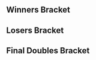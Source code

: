 {{DISPLAYTITLE:Heir 3: ''Melee'' Doubles Bracket}}{{BracketMatchSMWDisambig |oldtags=Rocky|newtags=Rocky (Swedish player)}}{{SetGame|melee}}
{{tabs static
|name1=Overview
|link1=Heir/3/Melee
|name2=Singles Bracket
|link2=Heir/3/Melee/Singles Bracket
|name3=Doubles Bracket
|link3=Heir/3/Melee/Doubles Bracket
|This=3
}}
==Winners Bracket==
{{64DEDoublesWBracketA
<!-- ROUND 1 -->
|r1m1t1p1=Armada |r1m1t1p1flag=se
|r1m1t1p2=Android |r1m1t1p2flag=se |r1m1t1score={{win}}
|r1m1t2p1=Bye |r1m1t2p1flag=
|r1m1t2p2=Bye |r1m1t2p2flag= |r1m1t2score=
|r1m1win=1

|r1m2t1p1=JJLinyard |r1m2t1p1flag=gb
|r1m2t1p2=King Funk |r1m2t1p2flag=dk |r1m2t1score=2
|r1m2t2p1=Soy |r1m2t2p1flag=gb
|r1m2t2p2=Okameed |r1m2t2p2flag=gb |r1m2t2score=0
|r1m2win=1

|r1m3t1p1=FrozenLight1337 |r1m3t1p1flag=de
|r1m3t1p2=Däumling |r1m3t1p2flag=de |r1m3t1score={{win}}
|r1m3t2p1=Bye |r1m3t2p1flag=
|r1m3t2p2=Bye |r1m3t2p2flag= |r1m3t2score=
|r1m3win=1

|r1m4t1p1=Makenshi |r1m4t1p1flag=fr
|r1m4t1p2=Baxon |r1m4t1p2flag=fr |r1m4t1score={{win}}
|r1m4t2p1=Bye |r1m4t2p1flag=
|r1m4t2p2=Bye |r1m4t2p2flag= |r1m4t2score=
|r1m4win=1

|r1m5t1p1=reaper |r1m5t1p1flag=de
|r1m5t1p2=ChuDat |r1m5t1p2flag=us |r1m5t1score={{win}}
|r1m5t2p1=Bye |r1m5t2p1flag=
|r1m5t2p2=Bye |r1m5t2p2flag= |r1m5t2score=
|r1m5win=1

|r1m6t1p1=epikfaal |r1m6t1p1flag=nl
|r1m6t1p2=Ace |r1m6t1p2flag=nl |r1m6t1score=0
|r1m6t2p1=Aniolas |r1m6t2p1flag=se
|r1m6t2p2=Rocky |r1m6t2p2flag=se |r1m6t2score=2
|r1m6win=2

|r1m7t1p1=Mahie |r1m7t1p1flag=fr
|r1m7t1p2=Samplay |r1m7t1p2flag=fr |r1m7t1score={{win}}
|r1m7t2p1=Bye |r1m7t2p1flag=
|r1m7t2p2=Bye |r1m7t2p2flag= |r1m7t2score=
|r1m7win=1

|r1m8t1p1=KasparV |r1m8t1p1flag=nl
|r1m8t1p2=Coen |r1m8t1p2flag=nl |r1m8t1score=0
|r1m8t2p1=gLory |r1m8t2p1flag=at
|r1m8t2p2=Ares |r1m8t2p2flag=at |r1m8t2score=2
|r1m8win=2

|r1m9t1p1=Overtriforce |r1m9t1p1flag=es
|r1m9t1p2=Trif |r1m9t1p2flag=es |r1m9t1score={{win}}
|r1m9t2p1=Bye |r1m9t2p1flag=
|r1m9t2p2=Bye |r1m9t2p2flag= |r1m9t2score=
|r1m9win=1

|r1m10t1p1=MINT |r1m10t1p1flag=gb
|r1m10t1p2=TimeMuffinPhD |r1m10t1p2flag=gb |r1m10t1score=0
|r1m10t2p1=Alpha Dash |r1m10t2p1flag=gb
|r1m10t2p2=Dev |r1m10t2p2flag=gb |r1m10t2score=2
|r1m10win=2

|r1m11t1p1=R23 |r1m11t1p1flag=gb
|r1m11t1p2=Vanity Angel |r1m11t1p2flag=gb |r1m11t1score={{win}}
|r1m11t2p1=Bye |r1m11t2p1flag=
|r1m11t2p2=Bye |r1m11t2p2flag= |r1m11t2score=
|r1m11win=1

|r1m12t1p1=JiM |r1m12t1p1flag=fr
|r1m12t1p2=SchlimmShady |r1m12t1p2flag=de |r1m12t1score={{win}}
|r1m12t2p1=Bye |r1m12t2p1flag=
|r1m12t2p2=Bye |r1m12t2p2flag= |r1m12t2score=
|r1m12win=1

|r1m13t1p1=Fuzzyness |r1m13t1p1flag=gb
|r1m13t1p2=Tekk |r1m13t1p2flag=fr |r1m13t1score={{win}}
|r1m13t2p1=Bye |r1m13t2p1flag=
|r1m13t2p2=Bye |r1m13t2p2flag= |r1m13t2score=
|r1m13win=1

|r1m14t1p1=Kaese |r1m14t1p1flag=de
|r1m14t1p2=Supercat Meow |r1m14t1p2flag=de |r1m14t1score=1
|r1m14t2p1=Fauster |r1m14t2p1flag=fr
|r1m14t2p2=Alox |r1m14t2p2flag=fr |r1m14t2score=2
|r1m14win=2

|r1m15t1p1=pheX |r1m15t1p1flag=ch
|r1m15t1p2=Pasi |r1m15t1p2flag=at |r1m15t1score={{win}}
|r1m15t2p1=Bye |r1m15t2p1flag=
|r1m15t2p2=Bye |r1m15t2p2flag= |r1m15t2score=
|r1m15win=1

|r1m16t1p1=Clemens |r1m16t1p1flag=at
|r1m16t1p2=Ramon |r1m16t1p2flag=at |r1m16t1score={{win}}
|r1m16t2p1=Bye |r1m16t2p1flag=
|r1m16t2p2=Bye |r1m16t2p2flag= |r1m16t2score=
|r1m16win=1

|r1m17t1p1=Professor Pro |r1m17t1p1flag=gb
|r1m17t1p2=Ice |r1m17t1p2flag=de |r1m17t1score={{win}}
|r1m17t2p1=Bye |r1m17t2p1flag=
|r1m17t2p2=Bye |r1m17t2p2flag= |r1m17t2score=
|r1m17win=1

|r1m18t1p1=Craft |r1m18t1p1flag=gb
|r1m18t1p2=Way |r1m18t1p2flag=gb |r1m18t1score=2
|r1m18t2p1=Momspaghetti |r1m18t2p1flag=be
|r1m18t2p2=Feradit |r1m18t2p2flag=be |r1m18t2score=1
|r1m18win=1

|r1m19t1p1=BrTarolg |r1m19t1p1flag=gb
|r1m19t1p2=Alejandro |r1m19t1p2flag=se |r1m19t1score={{win}}
|r1m19t2p1=Bye |r1m19t2p1flag=
|r1m19t2p2=Bye |r1m19t2p2flag= |r1m19t2score=
|r1m19win=1

|r1m20t1p1=Blaze |r1m20t1p1flag=de
|r1m20t1p2=Yomi |r1m20t1p2flag=de |r1m20t1score={{win}}
|r1m20t2p1=Bye |r1m20t2p1flag=
|r1m20t2p2=Bye |r1m20t2p2flag= |r1m20t2score=
|r1m20win=1

|r1m21t1p1=Adamayonmike |r1m21t1p1flag=nl
|r1m21t1p2=Zgetto |r1m21t1p2flag=nl |r1m21t1score={{win}}
|r1m21t2p1=Bye |r1m21t2p1flag=
|r1m21t2p2=Bye |r1m21t2p2flag= |r1m21t2score=
|r1m21win=1

|r1m22t1p1=Toa |r1m22t1p1flag=no
|r1m22t1p2=Zeppx |r1m22t1p2flag=no |r1m22t1score=1
|r1m22t2p1=Slhoka |r1m22t2p1flag=fr
|r1m22t2p2=Cyr |r1m22t2p2flag=fr |r1m22t2score=2
|r1m22win=2

|r1m23t1p1=Prinz |r1m23t1p1flag=de
|r1m23t1p2=Kellner |r1m23t1p2flag=de |r1m23t1score={{win}}
|r1m23t2p1=Bye |r1m23t2p1flag=
|r1m23t2p2=Bye |r1m23t2p2flag= |r1m23t2score=
|r1m23win=1

|r1m24t1p1=Pripps |r1m24t1p1flag=gb
|r1m24t1p2=Manyula |r1m24t1p2flag=gb |r1m24t1score=2
|r1m24t2p1=Deathgazer |r1m24t2p1flag=gb
|r1m24t2p2=Willy |r1m24t2p2flag=fr |r1m24t2score=0
|r1m24win=1

|r1m25t1p1=The Moon |r1m25t1p1flag=us
|r1m25t1p2=n0ne |r1m25t1p2flag=ca |r1m25t1score={{win}}
|r1m25t2p1=Bye |r1m25t2p1flag=
|r1m25t2p2=Bye |r1m25t2p2flag= |r1m25t2score=
|r1m25win=1

|r1m26t1p1=X1 |r1m26t1p1flag=gb
|r1m26t1p2=JoMo |r1m26t1p2flag=gb |r1m26t1score=2
|r1m26t2p1=Hercules |r1m26t2p1flag=fr
|r1m26t2p2=Sosuk |r1m26t2p2flag=fr |r1m26t2score=1
|r1m26win=1

|r1m27t1p1=ImperfeCt |r1m27t1p1flag=no
|r1m27t1p2=MISTRRLOVE |r1m27t1p2flag=de |r1m27t1score={{win}}
|r1m27t2p1=Bye |r1m27t2p1flag=
|r1m27t2p2=Bye |r1m27t2p2flag= |r1m27t2score=
|r1m27win=1

|r1m28t1p1=Zoler |r1m28t1p1flag=se
|r1m28t1p2=Random-Ness |r1m28t1p2flag=se |r1m28t1score={{win}}
|r1m28t2p1=Bye |r1m28t2p1flag=
|r1m28t2p2=Bye |r1m28t2p2flag= |r1m28t2score=
|r1m28win=1

|r1m29t1p1=Jeapie |r1m29t1p1flag=nl
|r1m29t1p2=Amsah |r1m29t1p2flag=nl |r1m29t1score={{win}}
|r1m29t2p1=Bye |r1m29t2p1flag=
|r1m29t2p2=Bye |r1m29t2p2flag= |r1m29t2score=
|r1m29win=1

|r1m30t1p1=Phade |r1m30t1p1flag=gb
|r1m30t1p2=Maskless |r1m30t1p2flag=gb |r1m30t1score=0
|r1m30t2p1=PureSkillz |r1m30t2p1flag=nl
|r1m30t2p2=PureEvil |r1m30t2p2flag=nl |r1m30t2score=2
|r1m30win=2

|r1m31t1p1=Leffen |r1m31t1p1flag=se
|r1m31t1p2=Yabasta |r1m31t1p2flag=se |r1m31t1score={{win}}
|r1m31t2p1=Bye |r1m31t2p1flag=
|r1m31t2p2=Bye |r1m31t2p2flag= |r1m31t2score=
|r1m31win=1

|r1m32t1p1=kiw1 |r1m32t1p1flag=at
|r1m32t1p2=Timi |r1m32t1p2flag=at |r1m32t1score={{win}}
|r1m32t2p1=Bye |r1m32t2p1flag=
|r1m32t2p2=Bye |r1m32t2p2flag= |r1m32t2score=
|r1m32win=1

<!-- ROUND 2 -->
|r2m1t1p1=Armada |r2m1t1p1flag=se
|r2m1t1p2=Android |r2m1t1p2flag=se |r2m1t1score=2
|r2m1t2p1=JJLinyard |r2m1t2p1flag=gb
|r2m1t2p2=King Funk |r2m1t2p2flag=dk |r2m1t2score=0
|r2m1win=1

|r2m2t1p1=FrozenLight1337 |r2m2t1p1flag=de
|r2m2t1p2=Däumling |r2m2t1p2flag=de |r2m2t1score=2
|r2m2t2p1=Makenshi |r2m2t2p1flag=fr
|r2m2t2p2=Baxon |r2m2t2p2flag=fr |r2m2t2score=1
|r2m2win=1

|r2m3t1p1=reaper |r2m3t1p1flag=de
|r2m3t1p2=ChuDat |r2m3t1p2flag=us |r2m3t1score=2
|r2m3t2p1=Aniolas |r2m3t2p1flag=se
|r2m3t2p2=Rocky |r2m3t2p2flag=se |r2m3t2score=0
|r2m3win=1

|r2m4t1p1=Mahie |r2m4t1p1flag=fr
|r2m4t1p2=Samplay |r2m4t1p2flag=fr |r2m4t1score=0
|r2m4t2p1=gLory |r2m4t2p1flag=at
|r2m4t2p2=Ares |r2m4t2p2flag=at |r2m4t2score=2
|r2m4win=2

|r2m5t1p1=Overtriforce |r2m5t1p1flag=es
|r2m5t1p2=Trif |r2m5t1p2flag=es |r2m5t1score=2
|r2m5t2p1=Alpha Dash |r2m5t2p1flag=gb
|r2m5t2p2=Dev |r2m5t2p2flag=gb |r2m5t2score=0
|r2m5win=1

|r2m6t1p1=R23 |r2m6t1p1flag=gb
|r2m6t1p2=Vanity Angel |r2m6t1p2flag=gb |r2m6t1score=2
|r2m6t2p1=JiM |r2m6t2p1flag=fr
|r2m6t2p2=SchlimmShady |r2m6t2p2flag=de |r2m6t2score=0
|r2m6win=1

|r2m7t1p1=Fuzzyness |r2m7t1p1flag=gb
|r2m7t1p2=Tekk |r2m7t1p2flag=fr |r2m7t1score=2
|r2m7t2p1=Fauster |r2m7t2p1flag=fr
|r2m7t2p2=Alox |r2m7t2p2flag=fr |r2m7t2score=0
|r2m7win=1

|r2m8t1p1=pheX |r2m8t1p1flag=ch
|r2m8t1p2=Pasi |r2m8t1p2flag=at |r2m8t1score=1
|r2m8t2p1=Clemens |r2m8t2p1flag=at
|r2m8t2p2=Ramon |r2m8t2p2flag=at |r2m8t2score=2
|r2m8win=2

|r2m9t1p1=Professor Pro |r2m9t1p1flag=gb
|r2m9t1p2=Ice |r2m9t1p2flag=de |r2m9t1score=2
|r2m9t2p1=Craft |r2m9t2p1flag=gb
|r2m9t2p2=Way |r2m9t2p2flag=gb |r2m9t2score=0
|r2m9win=1

|r2m10t1p1=BrTarolg |r2m10t1p1flag=gb
|r2m10t1p2=Alejandro |r2m10t1p2flag=se |r2m10t1score=1
|r2m10t2p1=Blaze |r2m10t2p1flag=de
|r2m10t2p2=Yomi |r2m10t2p2flag=de |r2m10t2score=2
|r2m10win=2

|r2m11t1p1=Adamayonmike |r2m11t1p1flag=nl
|r2m11t1p2=Zgetto |r2m11t1p2flag=nl |r2m11t1score=2
|r2m11t2p1=Slhoka |r2m11t2p1flag=fr
|r2m11t2p2=Cyr |r2m11t2p2flag=fr |r2m11t2score=0
|r2m11win=1

|r2m12t1p1=Prinz |r2m12t1p1flag=de
|r2m12t1p2=Kellner |r2m12t1p2flag=de |r2m12t1score=2
|r2m12t2p1=Pripps |r2m12t2p1flag=gb
|r2m12t2p2=Manyula |r2m12t2p2flag=gb |r2m12t2score=0
|r2m12win=1

|r2m13t1p1=The Moon |r2m13t1p1flag=us
|r2m13t1p2=n0ne |r2m13t1p2flag=ca |r2m13t1score=2
|r2m13t2p1=X1 |r2m13t2p1flag=gb
|r2m13t2p2=JoMo |r2m13t2p2flag=gb |r2m13t2score=0
|r2m13win=1

|r2m14t1p1=ImperfeCt |r2m14t1p1flag=no
|r2m14t1p2=MISTRRLOVE |r2m14t1p2flag=de |r2m14t1score=0
|r2m14t2p1=Zoler |r2m14t2p1flag=se
|r2m14t2p2=Random-Ness |r2m14t2p2flag=se |r2m14t2score=2
|r2m14win=2

|r2m15t1p1=Jeapie |r2m15t1p1flag=nl
|r2m15t1p2=Amsah |r2m15t1p2flag=nl |r2m15t1score=2
|r2m15t2p1=PureSkillz |r2m15t2p1flag=nl
|r2m15t2p2=PureEvil |r2m15t2p2flag=nl |r2m15t2score=0
|r2m15win=1

|r2m16t1p1=Leffen |r2m16t1p1flag=se
|r2m16t1p2=Yabasta |r2m16t1p2flag=se |r2m16t1score=DQ
|r2m16t2p1=kiw1 |r2m16t2p1flag=at
|r2m16t2p2=Timi |r2m16t2p2flag=at |r2m16t2score={{win}}
|r2m16win=2

<!-- ROUND 3 -->
|r3m1t1p1=Armada |r3m1t1p1flag=se
|r3m1t1p2=Android |r3m1t1p2flag=se |r3m1t1score=2
|r3m1t2p1=FrozenLight1337 |r3m1t2p1flag=de
|r3m1t2p2=Däumling |r3m1t2p2flag=de |r3m1t2score=0
|r3m1win=1

|r3m2t1p1=reaper |r3m2t1p1flag=de
|r3m2t1p2=ChuDat |r3m2t1p2flag=us |r3m2t1score=2
|r3m2t2p1=gLory |r3m2t2p1flag=at
|r3m2t2p2=Ares |r3m2t2p2flag=at |r3m2t2score=0
|r3m2win=1


|r3m3t1p1=Overtriforce |r3m3t1p1flag=es
|r3m3t1p2=Trif |r3m3t1p2flag=es |r3m3t1score=2
|r3m3t2p1=R23 |r3m3t2p1flag=gb
|r3m3t2p2=Vanity Angel |r3m3t2p2flag=gb |r3m3t2score=1
|r3m3win=1

|r3m4t1p1=Fuzzyness |r3m4t1p1flag=gb
|r3m4t1p2=Tekk |r3m4t1p2flag=fr |r3m4t1score=2
|r3m4t2p1=Clemens |r3m4t2p1flag=at
|r3m4t2p2=Ramon |r3m4t2p2flag=at |r3m4t2score=1
|r3m4win=1

|r3m5t1p1=Professor Pro |r3m5t1p1flag=gb
|r3m5t1p2=Ice |r3m5t1p2flag=de |r3m5t1score=2
|r3m5t2p1=Blaze |r3m5t2p1flag=de
|r3m5t2p2=Yomi |r3m5t2p2flag=de |r3m5t2score=1
|r3m5win=1

|r3m6t1p1=Adamayonmike |r3m6t1p1flag=nl
|r3m6t1p2=Zgetto |r3m6t1p2flag=nl |r3m6t1score=0
|r3m6t2p1=Prinz |r3m6t2p1flag=de
|r3m6t2p2=Kellner |r3m6t2p2flag=de |r3m6t2score=2
|r3m6win=2

|r3m7t1p1=The Moon |r3m7t1p1flag=us
|r3m7t1p2=n0ne |r3m7t1p2flag=ca |r3m7t1score=2
|r3m7t2p1=Zoler |r3m7t2p1flag=se
|r3m7t2p2=Random-Ness |r3m7t2p2flag=se |r3m7t2score=0
|r3m7win=1

|r3m8t1p1=Jeapie |r3m8t1p1flag=nl
|r3m8t1p2=Amsah |r3m8t1p2flag=nl |r3m8t1score=2
|r3m8t2p1=kiw1 |r3m8t2p1flag=at
|r3m8t2p2=Timi |r3m8t2p2flag=at |r3m8t2score=0
|r3m8win=1

<!-- ROUND 4 -->
|r4m1t1p1=Armada |r4m1t1p1flag=se
|r4m1t1p2=Android |r4m1t1p2flag=se |r4m1t1score=2
|r4m1t2p1=reaper |r4m1t2p1flag=de
|r4m1t2p2=ChuDat |r4m1t2p2flag=us |r4m1t2score=0
|r4m1win=1

|r4m2t1p1=Overtriforce |r4m2t1p1flag=es
|r4m2t1p2=Trif |r4m2t1p2flag=es |r4m2t1score=2
|r4m2t2p1=Fuzzyness |r4m2t2p1flag=gb
|r4m2t2p2=Tekk |r4m2t2p2flag=fr |r4m2t2score=0
|r4m2win=1

|r4m3t1p1=Professor Pro |r4m3t1p1flag=gb
|r4m3t1p2=Ice |r4m3t1p2flag=de |r4m3t1score=2
|r4m3t2p1=Prinz |r4m3t2p1flag=de
|r4m3t2p2=Kellner |r4m3t2p2flag=de |r4m3t2score=0
|r4m3win=1

|r4m4t1p1=The Moon |r4m4t1p1flag=us
|r4m4t1p2=n0ne |r4m4t1p2flag=ca |r4m4t1score=0
|r4m4t2p1=Jeapie |r4m4t2p1flag=nl
|r4m4t2p2=Amsah |r4m4t2p2flag=nl |r4m4t2score=2
|r4m4win=2

<!-- ROUND 5 -->
|r5m1t1p1=Armada |r5m1t1p1flag=se
|r5m1t1p2=Android |r5m1t1p2flag=se |r5m1t1score=3
|r5m1t2p1=Overtriforce |r5m1t2p1flag=es
|r5m1t2p2=Trif |r5m1t2p2flag=es |r5m1t2score=0
|r5m1win=1

|r5m2t1p1=Professor Pro |r5m2t1p1flag=gb
|r5m2t1p2=Ice |r5m2t1p2flag=de |r5m2t1score=3
|r5m2t2p1=Jeapie |r5m2t2p1flag=nl
|r5m2t2p2=Amsah |r5m2t2p2flag=nl |r5m2t2score=1
|r5m2win=1
}}
==Losers Bracket==
{{48DEDoublesLBracketSmwA
|tourneylink=Heir/3/Melee
|tourneyname=Heir 3
|l1placement=33-48
|l2placement=25-32
|l3placement=17-24
|l4placement=13-16
|l5placement=9-12
|l6placement=7-8
|l7placement=5-6

<!-- ROUND 1 -->
|l1m1t1p1=JJLinyard |l1m1t1p1flag=gb
|l1m1t1p2=King Funk |l1m1t1p2flag=dk |l1m1t1score=0
|l1m1t2p1=Momspaghetti |l1m1t2p1flag=be
|l1m1t2p2=Feradit |l1m1t2p2flag=be |l1m1t2score=2
|l1m1win=2

|l1m2t1p1=Makenshi |l1m2t1p1flag=fr
|l1m2t1p2=Baxon |l1m2t1p2flag=fr |l1m2t1score={{win}}
|l1m2t2p1=Bye |l1m2t2p1flag=
|l1m2t2p2=Bye |l1m2t2p2flag= |l1m2t2score=
|l1m2win=1

|l1m3t1p1=Aniolas |l1m3t1p1flag=se
|l1m3t1p2=Rocky |l1m3t1p2flag=se |l1m3t1score=2
|l1m3t2p1=Toa |l1m3t2p1flag=no
|l1m3t2p2=Zeppx |l1m3t2p2flag=no |l1m3t2score=0
|l1m3win=1

|l1m4t1p1=Mahie |l1m4t1p1flag=fr
|l1m4t1p2=Samplay |l1m4t1p2flag=fr |l1m4t1score=2
|l1m4t2p1=Deathgazer |l1m4t2p1flag=gb
|l1m4t2p2=Willy |l1m4t2p2flag=fr |l1m4t2score=1
|l1m4win=1

|l1m5t1p1=Alpha Dash |l1m5t1p1flag=gb
|l1m5t1p2=Dev |l1m5t1p2flag=gb |l1m5t1score=2
|l1m5t2p1=Hercules |l1m5t2p1flag=fr
|l1m5t2p2=Sosuk |l1m5t2p2flag=fr |l1m5t2score=1
|l1m5win=1

|l1m6t1p1=JiM |l1m6t1p1flag=fr
|l1m6t1p2=SchlimmShady |l1m6t1p2flag=de |l1m6t1score={{win}}
|l1m6t2p1=Bye |l1m6t2p1flag=
|l1m6t2p2=Bye |l1m6t2p2flag= |l1m6t2score=
|l1m6win=1

|l1m7t1p1=Fauster |l1m7t1p1flag=fr
|l1m7t1p2=Alox |l1m7t1p2flag=fr |l1m7t1score=2
|l1m7t2p1=Phade |l1m7t2p1flag=gb
|l1m7t2p2=Maskless |l1m7t2p2flag=gb |l1m7t2score=1
|l1m7win=1

|l1m8t1p1=pheX |l1m8t1p1flag=ch
|l1m8t1p2=Pasi |l1m8t1p2flag=at |l1m8t1score={{win}}
|l1m8t2p1=Bye |l1m8t2p1flag=
|l1m8t2p2=Bye |l1m8t2p2flag= |l1m8t2score=
|l1m8win=1

|l1m9t1p1=Craft |l1m9t1p1flag=gb
|l1m9t1p2=Way |l1m9t1p2flag=gb |l1m9t1score=2
|l1m9t2p1=Soy |l1m9t2p1flag=gb
|l1m9t2p2=Okameed |l1m9t2p2flag=gb |l1m9t2score=0
|l1m9win=1

|l1m10t1p1=BrTarolg |l1m10t1p1flag=gb
|l1m10t1p2=Alejandro |l1m10t1p2flag=se |l1m10t1score={{win}}
|l1m10t2p1=Bye |l1m10t2p1flag=
|l1m10t2p2=Bye |l1m10t2p2flag= |l1m10t2score=
|l1m10win=1

|l1m11t1p1=Slhoka |l1m11t1p1flag=fr
|l1m11t1p2=Cyr |l1m11t1p2flag=fr |l1m11t1score=
|l1m11t2p1=epikfaal |l1m11t2p1flag=nl
|l1m11t2p2=Ace |l1m11t2p2flag=nl |l1m11t2score={{win}}
|l1m11win=2

|l1m12t1p1=Pripps |l1m12t1p1flag=gb
|l1m12t1p2=Manyula |l1m12t1p2flag=gb |l1m12t1score=1
|l1m12t2p1=KasparV |l1m12t2p1flag=nl
|l1m12t2p2=Coen |l1m12t2p2flag=nl |l1m12t2score=2
|l1m12win=2

|l1m13t1p1=X1 |l1m13t1p1flag=gb
|l1m13t1p2=JoMo |l1m13t1p2flag=gb |l1m13t1score=0
|l1m13t2p1=MINT |l1m13t2p1flag=gb
|l1m13t2p2=TimeMuffinPhD |l1m13t2p2flag=gb |l1m13t2score=2
|l1m13win=2

|l1m14t1p1=ImperfeCt |l1m14t1p1flag=no
|l1m14t1p2=MISTRRLOVE |l1m14t1p2flag=de |l1m14t1score={{win}}
|l1m14t2p1=Bye |l1m14t2p1flag=
|l1m14t2p2=Bye |l1m14t2p2flag= |l1m14t2score=
|l1m14win=1

|l1m15t1p1=PureSkillz |l1m15t1p1flag=nl
|l1m15t1p2=PureEvil |l1m15t1p2flag=nl |l1m15t1score=2
|l1m15t2p1=Kaese |l1m15t2p1flag=de
|l1m15t2p2=Supercat Meow |l1m15t2p2flag=de |l1m15t2score=0
|l1m15win=1

|l1m16t1p1=Leffen |l1m16t1p1flag=se
|l1m16t1p2=Yabasta |l1m16t1p2flag=se |l1m16t1score={{win}}
|l1m16t2p1=Bye |l1m16t2p1flag=
|l1m16t2p2=Bye |l1m16t2p2flag= |l1m16t2score=
|l1m16win=1

<!-- ROUND 2 -->
|l2m1t1p1=Momspaghetti |l2m1t1p1flag=be
|l2m1t1p2=Feradit |l2m1t1p2flag=be |l2m1t1score=0
|l2m1t2p1=Makenshi |l2m1t2p1flag=fr
|l2m1t2p2=Baxon |l2m1t2p2flag=fr |l2m1t2score=2
|l2m1win=2

|l2m2t1p1=Aniolas |l2m2t1p1flag=se
|l2m2t1p2=Rocky |l2m2t1p2flag=se |l2m2t1score=1
|l2m2t2p1=Mahie |l2m2t2p1flag=fr
|l2m2t2p2=Samplay |l2m2t2p2flag=fr |l2m2t2score=2
|l2m2win=2

|l2m3t1p1=Alpha Dash |l2m3t1p1flag=gb
|l2m3t1p2=Dev |l2m3t1p2flag=gb |l2m3t1score=2
|l2m3t2p1=JiM |l2m3t2p1flag=fr
|l2m3t2p2=SchlimmShady |l2m3t2p2flag=de |l2m3t2score=0
|l2m3win=1

|l2m4t1p1=Fauster |l2m4t1p1flag=fr
|l2m4t1p2=Alox |l2m4t1p2flag=fr |l2m4t1score=1
|l2m4t2p1=pheX |l2m4t2p1flag=ch
|l2m4t2p2=Pasi |l2m4t2p2flag=at |l2m4t2score=2
|l2m4win=2

|l2m5t1p1=Craft |l2m5t1p1flag=gb
|l2m5t1p2=Way |l2m5t1p2flag=gb |l2m5t1score=1
|l2m5t2p1=BrTarolg |l2m5t2p1flag=gb
|l2m5t2p2=Alejandro |l2m5t2p2flag=se |l2m5t2score=2
|l2m5win=2

|l2m6t1p1=epikfaal |l2m6t1p1flag=nl
|l2m6t1p2=Ace |l2m6t1p2flag=nl |l2m6t1score=0
|l2m6t2p1=KasparV |l2m6t2p1flag=nl
|l2m6t2p2=Coen |l2m6t2p2flag=nl |l2m6t2score=2
|l2m6win=2

|l2m7t1p1=MINT |l2m7t1p1flag=gb
|l2m7t1p2=TimeMuffinPhD |l2m7t1p2flag=gb |l2m7t1score=2
|l2m7t2p1=ImperfeCt |l2m7t2p1flag=no
|l2m7t2p2=MISTRRLOVE |l2m7t2p2flag=de |l2m7t2score=1
|l2m7win=1

|l2m8t1p1=PureSkillz |l2m8t1p1flag=nl
|l2m8t1p2=PureEvil |l2m8t1p2flag=nl |l2m8t1score={{win}}
|l2m8t2p1=Leffen |l2m8t2p1flag=se
|l2m8t2p2=Yabasta |l2m8t2p2flag=se |l2m8t2score=DQ
|l2m8win=1

<!-- ROUND 3 -->
|l3m1t1p1=kiw1 |l3m1t1p1flag=at
|l3m1t1p2=Timi |l3m1t1p2flag=at |l3m1t1score=2
|l3m1t2p1=Makenshi |l3m1t2p1flag=fr
|l3m1t2p2=Baxon |l3m1t2p2flag=fr |l3m1t2score=1
|l3m1win=1

|l3m2t1p1=Zoler |l3m2t1p1flag=se
|l3m2t1p2=Random-Ness |l3m2t1p2flag=se |l3m2t1score=2
|l3m2t2p1=Mahie |l3m2t2p1flag=fr
|l3m2t2p2=Samplay |l3m2t2p2flag=fr |l3m2t2score=1
|l3m2win=1

|l3m3t1p1=Adamayonmike |l3m3t1p1flag=nl
|l3m3t1p2=Zgetto |l3m3t1p2flag=nl |l3m3t1score=2
|l3m3t2p1=Alpha Dash |l3m3t2p1flag=gb
|l3m3t2p2=Dev |l3m3t2p2flag=gb |l3m3t2score=0
|l3m3win=1

|l3m4t1p1=Blaze |l3m4t1p1flag=de
|l3m4t1p2=Yomi |l3m4t1p2flag=de |l3m4t1score=0
|l3m4t2p1=pheX |l3m4t2p1flag=ch
|l3m4t2p2=Pasi |l3m4t2p2flag=at |l3m4t2score=2
|l3m4win=2

|l3m5t1p1=Clemens |l3m5t1p1flag=at
|l3m5t1p2=Ramon |l3m5t1p2flag=at |l3m5t1score=2
|l3m5t2p1=BrTarolg |l3m5t2p1flag=gb
|l3m5t2p2=Alejandro |l3m5t2p2flag=se |l3m5t2score=0
|l3m5win=1

|l3m6t1p1=R23 |l3m6t1p1flag=gb
|l3m6t1p2=Vanity Angel |l3m6t1p2flag=gb |l3m6t1score=2
|l3m6t2p1=KasparV |l3m6t2p1flag=nl
|l3m6t2p2=Coen |l3m6t2p2flag=nl |l3m6t2score=0
|l3m6win=1

|l3m7t1p1=gLory |l3m7t1p1flag=at
|l3m7t1p2=Ares |l3m7t1p2flag=at |l3m7t1score=1
|l3m7t2p1=MINT |l3m7t2p1flag=gb
|l3m7t2p2=TimeMuffinPhD |l3m7t2p2flag=gb |l3m7t2score=2
|l3m7win=2

|l3m8t1p1=FrozenLight1337 |l3m8t1p1flag=de
|l3m8t1p2=Däumling |l3m8t1p2flag=de |l3m8t1score=0
|l3m8t2p1=PureSkillz |l3m8t2p1flag=nl
|l3m8t2p2=PureEvil |l3m8t2p2flag=nl |l3m8t2score=2
|l3m8win=2

<!-- ROUND 4 -->
|l4m1t1p1=kiw1 |l4m1t1p1flag=at
|l4m1t1p2=Timi |l4m1t1p2flag=at |l4m1t1score=1
|l4m1t2p1=Zoler |l4m1t2p1flag=se
|l4m1t2p2=Random-Ness |l4m1t2p2flag=se |l4m1t2score=2
|l4m1win=2

|l4m2t1p1=Adamayonmike |l4m2t1p1flag=nl
|l4m2t1p2=Zgetto |l4m2t1p2flag=nl |l4m2t1score=2
|l4m2t2p1=pheX |l4m2t2p1flag=ch
|l4m2t2p2=Pasi |l4m2t2p2flag=at |l4m2t2score=1
|l4m2win=1

|l4m3t1p1=Clemens |l4m3t1p1flag=at
|l4m3t1p2=Ramon |l4m3t1p2flag=at |l4m3t1score=1
|l4m3t2p1=R23 |l4m3t2p1flag=gb
|l4m3t2p2=Vanity Angel |l4m3t2p2flag=gb |l4m3t2score=2
|l4m3win=2

|l4m4t1p1=MINT |l4m4t1p1flag=gb
|l4m4t1p2=TimeMuffinPhD |l4m4t1p2flag=gb |l4m4t1score=2
|l4m4t2p1=PureSkillz |l4m4t2p1flag=nl
|l4m4t2p2=PureEvil |l4m4t2p2flag=nl |l4m4t2score=0
|l4m4win=1

<!-- ROUND 5 -->
|l5m1t1p1=Fuzzyness |l5m1t1p1flag=gb
|l5m1t1p2=Tekk |l5m1t1p2flag=fr |l5m1t1score=1
|l5m1t2p1=Zoler |l5m1t2p1flag=se
|l5m1t2p2=Random-Ness |l5m1t2p2flag=se |l5m1t2score=3
|l5m1win=2

|l5m2t1p1=reaper |l5m2t1p1flag=de
|l5m2t1p2=ChuDat |l5m2t1p2flag=us |l5m2t1score=2
|l5m2t2p1=Adamayonmike |l5m2t2p1flag=nl
|l5m2t2p2=Zgetto |l5m2t2p2flag=nl |l5m2t2score=1
|l5m2win=1

|l5m3t1p1=The Moon |l5m3t1p1flag=us
|l5m3t1p2=n0ne |l5m3t1p2flag=ca |l5m3t1score=2
|l5m3t2p1=R23 |l5m3t2p1flag=gb
|l5m3t2p2=Vanity Angel |l5m3t2p2flag=gb |l5m3t2score=1
|l5m3win=1

|l5m4t1p1=Prinz |l5m4t1p1flag=de
|l5m4t1p2=Kellner |l5m4t1p2flag=de |l5m4t1score=1
|l5m4t2p1=MINT |l5m4t2p1flag=gb
|l5m4t2p2=TimeMuffinPhD |l5m4t2p2flag=gb |l5m4t2score=2
|l5m4win=2

<!-- ROUND 6 -->
|l6m1t1p1=Zoler |l6m1t1p1flag=se
|l6m1t1p2=Random-Ness |l6m1t1p2flag=se |l6m1t1score=0
|l6m1t2p1=reaper |l6m1t2p1flag=de
|l6m1t2p2=ChuDat |l6m1t2p2flag=us |l6m1t2score=3
|l6m1win=2

|l6m2t1p1=The Moon |l6m2t1p1flag=us
|l6m2t1p2=n0ne |l6m2t1p2flag=ca |l6m2t1score=3
|l6m2t2p1=MINT |l6m2t2p1flag=gb
|l6m2t2p2=TimeMuffinPhD |l6m2t2p2flag=gb |l6m2t2score=1
|l6m2win=1

<!-- ROUND 7 -->
|l7m1t1p1=Jeapie |l7m1t1p1flag=nl
|l7m1t1p2=Amsah |l7m1t1p2flag=nl |l7m1t1score=1
|l7m1t2p1=reaper |l7m1t2p1flag=de
|l7m1t2p2=ChuDat |l7m1t2p2flag=us |l7m1t2score=3
|l7m1win=2

|l7m2t1p1=Overtriforce |l7m2t1p1flag=es
|l7m2t1p2=Trif |l7m2t1p2flag=es |l7m2t1score=3
|l7m2t2p1=The Moon |l7m2t2p1flag=us
|l7m2t2p2=n0ne |l7m2t2p2flag=ca |l7m2t2score=2
|l7m2win=1
}}
<onlyinclude>
==Final Doubles Bracket==
{{DEFinalDoublesSmwBracket
|tourneylink=Heir/3/Melee
|tourneyname=Heir 3
|l1placement=4
|r2placement=3
|r3loserplacement=2
|r3winnerplacement=1

<!-- FROM WINNERS -->
|r1m1t1p1=Armada |r1m1t1p1flag=se
|r1m1t1p2=Android |r1m1t1p2flag=se |r1m1t1score=3
|r1m1t2p1=Professor Pro |r1m1t2p1flag=gb
|r1m1t2p2=Ice |r1m1t2p2flag=de |r1m1t2score=0
|r1m1win=1

<!-- FROM LOSERS -->
|l1m1t1p1=reaper |l1m1t1p1flag=de
|l1m1t1p2=ChuDat |l1m1t1p2flag=us |l1m1t1score=2
|l1m1t2p1=Overtriforce |l1m1t2p1flag=es
|l1m1t2p2=Trif |l1m1t2p2flag=es |l1m1t2score=3
|l1m1win=2

<!-- LOSERS FINALS -->
|r2m1t1p1=Professor Pro |r2m1t1p1flag=gb
|r2m1t1p2=Ice |r2m1t1p2flag=de |r2m1t1score=3
|r2m1t2p1=Overtriforce |r2m1t2p1flag=es
|r2m1t2p2=Trif |r2m1t2p2flag=es |r2m1t2score=1
|r2m1t1p1char1=fox |r2m1t1p1stock1=1 |r2m1t1p2char1=fox |r2m1t1p2stock1=2
|r2m1t2p1char1=sheik |r2m1t2p1stock1=0 |r2m1t2p2char1=peach |r2m1t2p2stock1=0 |r2m1win1=1 |r2m1stage1=Battlefield
|r2m1t1p1char2=fox |r2m1t1p1stock2=1 |r2m1t1p2char2=fox |r2m1t1p2stock2=0
|r2m1t2p1char2=sheik |r2m1t2p1stock2=0 |r2m1t2p2char2=peach |r2m1t2p2stock2=0 |r2m1win2=1 |r2m1stage2=Battlefield
|r2m1t1p1char3=fox |r2m1t1p1stock3=0 |r2m1t1p2char3=fox |r2m1t1p2stock3=0
|r2m1t2p1char3=sheik |r2m1t2p1stock3=1 |r2m1t2p2char3=peach |r2m1t2p2stock3=1 |r2m1win3=2 |r2m1stage3=Battlefield
|r2m1t1p1char4=fox |r2m1t1p1stock4=1 |r2m1t1p2char4=fox |r2m1t1p2stock4=1
|r2m1t2p1char4=sheik |r2m1t2p1stock4=0 |r2m1t2p2char4=peach |r2m1t2p2stock4=0 |r2m1win4=1 |r2m1stage4=Pokémon Stadium
|r2m1details={{BracketMatchDetails|reddit=|comment=|vod=https://www.youtube.com/watch?v=GRSGfeaUktg}}
|r2m1win=1

<!-- GRAND FINALS -->
|r3m1t1p1=Armada |r3m1t1p1flag=se
|r3m1t1p2=Android |r3m1t1p2flag=se |r3m1t1score=3 |r3m2t1score=
|r3m1t2p1=Professor Pro |r3m1t2p1flag=gb
|r3m1t2p2=Ice |r3m1t2p2flag=de |r3m1t2score=0 |r3m2t2score=
|r3m1t1p1char1=peach |r3m1t1p1stock1=2 |r3m1t1p2char1=sheik |r3m1t1p2stock1=2
|r3m1t2p1char1=fox |r3m1t2p1stock1=0 |r3m1t2p2char1=fox |r3m1t2p2stock1=0 |r3m1win1=1 |r3m1stage1=Dream Land
|r3m1t1p1char2=peach |r3m1t1p1stock2=3 |r3m1t1p2char2=sheik |r3m1t1p2stock2=2
|r3m1t2p1char2=fox |r3m1t2p1stock2=0 |r3m1t2p2char2=fox |r3m1t2p2stock2=0 |r3m1win2=1 |r3m1stage2=Pokémon Stadium
|r3m1t1p1char3=peach |r3m1t1p1stock3=1 |r3m1t1p2char3=sheik |r3m1t1p2stock3=1
|r3m1t2p1char3=fox |r3m1t2p1stock3=0 |r3m1t2p2char3=sheik |r3m1t2p2stock3=0 |r3m1win3=1 |r3m1stage3=Pokémon Stadium
|r3m1details={{BracketMatchDetails|reddit=|comment=|vod=https://www.youtube.com/watch?v=epfCLoxQr-M}}
|r3m1win=1
}}
</onlyinclude>
